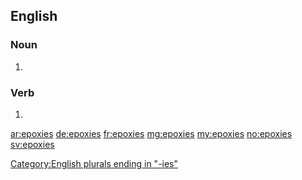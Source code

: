 ==English==

===Noun===
{{head|en|plural}}

# {{plural of|epoxy|lang=en}}

[[Category:English plurals ending in "-ies"]]

===Verb===
{{head|en|verb form}}

# {{en-third-person singular of|epoxy}}

[[ar:epoxies]]
[[de:epoxies]]
[[fr:epoxies]]
[[mg:epoxies]]
[[my:epoxies]]
[[no:epoxies]]
[[sv:epoxies]]